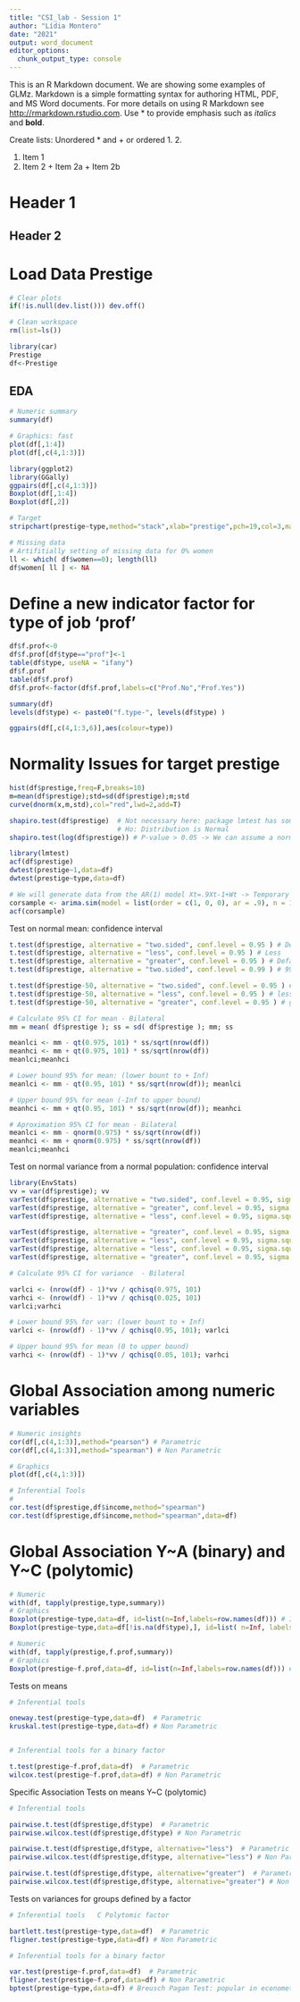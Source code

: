 ---
title: "CSI_lab - Session 1"
author: "Lídia Montero"
date: "2021"
output: word_document
editor_options: 
  chunk_output_type: console
---

This is an R Markdown document. 
We are showing some examples of GLMz. Markdown is a simple formatting syntax for authoring HTML, PDF, and MS Word documents. For more details on using R Markdown see <http://rmarkdown.rstudio.com>. Use * to provide emphasis such as *italics* and **bold**.

Create lists: Unordered * and +     or   ordered   1. 2.  

  1. Item 1
  2. Item 2
    + Item 2a
    + Item 2b

# Header 1
## Header 2

# Load Data Prestige

```{r}

# Clear plots
if(!is.null(dev.list())) dev.off()

# Clean workspace
rm(list=ls())

library(car)
Prestige
df<-Prestige

```

## EDA

```{r}
# Numeric summary
summary(df)

# Graphics: fast
plot(df[,1:4])
plot(df[,c(4,1:3)])

library(ggplot2)
library(GGally)
ggpairs(df[,c(4,1:3)])
Boxplot(df[,1:4])
Boxplot(df[,2])

# Target
stripchart(prestige~type,method="stack",xlab="prestige",pch=19,col=3,main="Dotplot prestige",data=df)

# Missing data
# Artifitially setting of missing data for 0% women
ll <- which( df$women==0); length(ll)
df$women[ ll ] <- NA

```

# Define a new indicator factor for type of job 'prof'

```{r}
df$f.prof<-0
df$f.prof[df$type=="prof"]<-1
table(df$type, useNA = "ifany")
df$f.prof
table(df$f.prof)
df$f.prof<-factor(df$f.prof,labels=c("Prof.No","Prof.Yes"))

summary(df)
levels(df$type) <- paste0("f.type-", levels(df$type) )

ggpairs(df[,c(4,1:3,6)],aes(colour=type))

```

# Normality Issues for target prestige

```{r}
hist(df$prestige,freq=F,breaks=10)
m=mean(df$prestige);std=sd(df$prestige);m;std
curve(dnorm(x,m,std),col="red",lwd=2,add=T)

shapiro.test(df$prestige)  # Not necessary here: package lmtest has some additional normality tests 
                           # Ho: Distribution is Normal
shapiro.test(log(df$prestige)) # P-value > 0.05 -> We can assume a normal distribution

library(lmtest)
acf(df$prestige)
dwtest(prestige~1,data=df)
dwtest(prestige~type,data=df)

# We will generate data from the AR(1) model Xt=.9Xt-1+Wt -> Temporary series AR(1) model
corsample <- arima.sim(model = list(order = c(1, 0, 0), ar = .9), n = 1000) 
acf(corsample)
```

Test on normal mean: confidence interval

```{r}
t.test(df$prestige, alternative = "two.sided", conf.level = 0.95 ) # Default values
t.test(df$prestige, alternative = "less", conf.level = 0.95 ) # Less
t.test(df$prestige, alternative = "greater", conf.level = 0.95 ) # Default values
t.test(df$prestige, alternative = "two.sided", conf.level = 0.99 ) # 99% CI

t.test(df$prestige-50, alternative = "two.sided", conf.level = 0.95 ) # Bilateral
t.test(df$prestige-50, alternative = "less", conf.level = 0.95 ) # less p(H1)=0.967
t.test(df$prestige-50, alternative = "greater", conf.level = 0.95 ) # greater p(H1)=1-0.967

# Calculate 95% CI for mean - Bilateral
mm = mean( df$prestige ); ss = sd( df$prestige ); mm; ss

meanlci <- mm - qt(0.975, 101) * ss/sqrt(nrow(df))
meanhci <- mm + qt(0.975, 101) * ss/sqrt(nrow(df))
meanlci;meanhci

# Lower bound 95% for mean: (lower bount to + Inf)
meanlci <- mm - qt(0.95, 101) * ss/sqrt(nrow(df)); meanlci

# Upper bound 95% for mean (-Inf to upper bound)
meanhci <- mm + qt(0.95, 101) * ss/sqrt(nrow(df)); meanhci

# Aproximation 95% CI for mean - Bilateral
meanlci <- mm - qnorm(0.975) * ss/sqrt(nrow(df))
meanhci <- mm + qnorm(0.975) * ss/sqrt(nrow(df))
meanlci;meanhci
```

Test on normal variance from a normal population: confidence interval

```{r}
library(EnvStats)
vv = var(df$prestige); vv
varTest(df$prestige, alternative = "two.sided", conf.level = 0.95, sigma.squared = vv ) # Default values for alternative and confidence level
varTest(df$prestige, alternative = "greater", conf.level = 0.95, sigma.squared = vv )
varTest(df$prestige, alternative = "less", conf.level = 0.95, sigma.squared = vv )

varTest(df$prestige, alternative = "greater", conf.level = 0.95, sigma.squared = 100 )
varTest(df$prestige, alternative = "less", conf.level = 0.95, sigma.squared = 100 )
varTest(df$prestige, alternative = "less", conf.level = 0.95, sigma.squared = 600 )
varTest(df$prestige, alternative = "greater", conf.level = 0.95, sigma.squared = 600 )

# Calculate 95% CI for variance  - Bilateral

varlci <- (nrow(df) - 1)*vv / qchisq(0.975, 101) 
varhci <- (nrow(df) - 1)*vv / qchisq(0.025, 101) 
varlci;varhci

# Lower bound 95% for var: (lower bount to + Inf)
varlci <- (nrow(df) - 1)*vv / qchisq(0.95, 101); varlci

# Upper bound 95% for mean (0 to upper bound)
varhci <- (nrow(df) - 1)*vv / qchisq(0.05, 101); varhci
```


# Global Association among numeric variables

```{r}
# Numeric insights
cor(df[,c(4,1:3)],method="pearson") # Parametric
cor(df[,c(4,1:3)],method="spearman") # Non Parametric

# Graphics
plot(df[,c(4,1:3)])

# Inferential Tools
# 
cor.test(df$prestige,df$income,method="spearman")
cor.test(df$prestige,df$income,method="spearman",data=df)
```

# Global Association Y~A (binary) and Y~C (polytomic)

```{r}
# Numeric
with(df, tapply(prestige,type,summary))
# Graphics
Boxplot(prestige~type,data=df, id=list(n=Inf,labels=row.names(df))) # It does not work
Boxplot(prestige~type,data=df[!is.na(df$type),], id=list( n=Inf, labels = row.names(df[!is.na(df$type),] ) ) )

# Numeric
with(df, tapply(prestige,f.prof,summary))
# Graphics
Boxplot(prestige~f.prof,data=df, id=list(n=Inf,labels=row.names(df))) # It does work
```

Tests on means

```{r}

# Inferential tools

oneway.test(prestige~type,data=df)  # Parametric
kruskal.test(prestige~type,data=df) # Non Parametric


# Inferential tools for a binary factor

t.test(prestige~f.prof,data=df)  # Parametric
wilcox.test(prestige~f.prof,data=df) # Non Parametric
```

Specific Association Tests on means Y~C (polytomic)

```{r}

# Inferential tools

pairwise.t.test(df$prestige,df$type)  # Parametric
pairwise.wilcox.test(df$prestige,df$type) # Non Parametric

pairwise.t.test(df$prestige,df$type, alternative="less")  # Parametric
pairwise.wilcox.test(df$prestige,df$type, alternative="less") # Non Parametric

pairwise.t.test(df$prestige,df$type, alternative="greater")  # Parametric
pairwise.wilcox.test(df$prestige,df$type, alternative="greater") # Non Parametric
```

Tests on variances for groups defined by a factor

```{r}

# Inferential tools   C Polytomic factor

bartlett.test(prestige~type,data=df)  # Parametric
fligner.test(prestige~type,data=df) # Non Parametric

# Inferential tools for a binary factor

var.test(prestige~f.prof,data=df)  # Parametric
fligner.test(prestige~f.prof,data=df) # Non Parametric
bptest(prestige~type,data=df) # Breusch Pagan Test: popular in econometrics - Parametric Test
```



